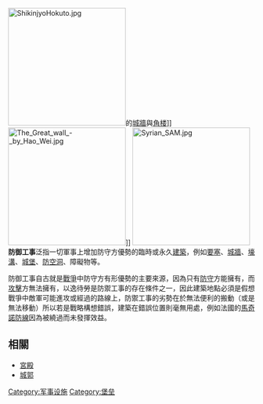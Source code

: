 {{expand|time=2016-03-31T05:07:46+00:00}}
{{unreferenced|time=2016-03-31T05:07:46+00:00}}
[[File:ShikinjyoHokuto.jpg|240px]]的[[城牆|城牆]]與[[角楼|角楼]]]]
[[File:The_Great_wall_-_by_Hao_Wei.jpg|240px]]]]
[[File:Syrian_SAM.jpg|240px]]
'''防御工事'''泛指一切軍事上增加防守方優勢的臨時或永久[[建築|建築]]，例如[[要塞|要塞]]、[[城牆|城牆]]、[[壕溝|壕溝]]、[[城堡|城堡]]、[[防空洞|防空洞]]、障礙物等。

防御工事自古就是[[戰爭|戰爭]]中防守方有形優勢的主要來源，因為只有[[防守|防守]]方能擁有，而[[攻擊|攻擊]]方無法擁有，以逸待勞是防禦工事的存在條件之一，因此建築地點必須是假想戰爭中敵軍可能進攻或經過的路線上，防禦工事的劣勢在於無法便利的搬動（或是無法移動）所以若是戰略構想錯誤，建築在錯誤位置則毫無用處，例如法國的[[馬奇諾防線|馬奇諾防線]]因為被繞過而未發揮效益。

==相關==
*[[宮殿|宮殿]]
*[[城郭|城郭]]

[[Category:军事设施|Category:军事设施]]
[[Category:堡垒|Category:堡垒]]